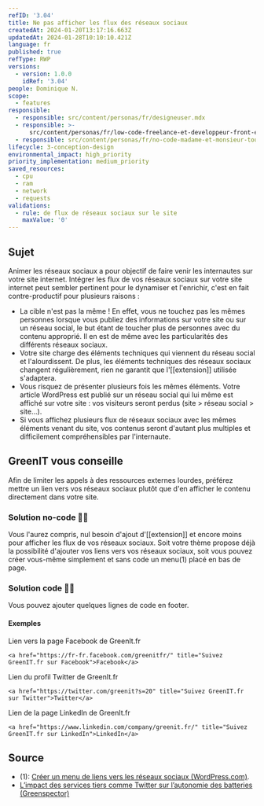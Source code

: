 ```yaml
---
refID: '3.04'
title: Ne pas afficher les flux des réseaux sociaux
createdAt: 2024-01-20T13:17:16.663Z
updatedAt: 2024-01-28T10:10:10.421Z
language: fr
published: true
refType: RWP
versions:
  - version: 1.0.0
    idRef: '3.04'
people: Dominique N.
scope:
  - features
responsible:
  - responsible: src/content/personas/fr/designeuser.mdx
  - responsible: >-
      src/content/personas/fr/low-code-freelance-et-developpeur-front-end-d-agences.mdx
  - responsible: src/content/personas/fr/no-code-madame-et-monsieur-tout-le-monde.mdx
lifecycle: 3-conception-design
environmental_impact: high_priority
priority_implementation: medium_priority
saved_resources:
  - cpu
  - ram
  - network
  - requests
validations:
  - rule: de flux de réseaux sociaux sur le site
    maxValue: '0'
---
```


## Sujet

Animer les réseaux sociaux a pour objectif de faire venir les internautes sur votre site internet.
Intégrer les flux de vos réseaux sociaux sur votre site internet peut sembler pertinent pour le dynamiser et l'enrichir, c'est en fait contre-productif pour plusieurs raisons :

- La cible n'est pas la même ! En effet, vous ne touchez pas les mêmes personnes lorsque vous publiez des informations sur votre site ou sur un réseau social, le but étant de toucher plus de personnes avec du contenu approprié. Il en est de même avec les particularités des différents réseaux sociaux.
- Votre site charge des éléments techniques qui viennent du réseau social et l'alourdissent. De plus, les éléments techniques des réseaux sociaux changent régulièrement, rien ne garantit que l'\[\[extension]] utilisée s'adaptera.
- Vous risquez de présenter plusieurs fois les mêmes éléments. Votre article WordPress est publié sur un réseau social qui lui même est affiché sur votre site : vos visiteurs seront perdus (site > réseau social > site...).
- Si vous affichez plusieurs flux de réseaux sociaux avec les mêmes éléments venant du site, vos contenus seront d'autant plus multiples et difficilement compréhensibles par l'internaute.

## GreenIT vous conseille

Afin de limiter les appels à des ressources externes lourdes, préférez mettre un lien vers vos réseaux sociaux plutôt que d'en afficher le contenu directement dans votre site.

### Solution no-code 🌱🌱

Vous l'aurez compris, nul besoin d'ajout d'\[\[extension]] et encore moins pour afficher les flux de vos réseaux sociaux.
Soit votre thème propose déjà la possibilité d'ajouter vos liens vers vos réseaux sociaux, soit vous pouvez créer vous-même simplement et sans code un menu(1) placé en bas de page.

### Solution code 🌱🌱

Vous pouvez ajouter quelques lignes de code en footer.

#### Exemples

Lien vers la page Facebook de GreenIt.fr

`<a href="https://fr-fr.facebook.com/greenitfr/" title="Suivez GreenIT.fr sur Facebook">Facebook</a>`

Lien du profil Twitter de GreenIt.fr

`<a href="https://twitter.com/greenit?s=20" title="Suivez GreenIT.fr sur Twitter">Twitter</a>`

Lien de la page LinkedIn de GreenIt.fr

`<a href="https://www.linkedin.com/company/greenit.fr/" title="Suivez GreenIT.fr sur LinkedIn">LinkedIn</a>`

## Source

- (1): [Créer un menu de liens vers les réseaux sociaux (WordPress.com)](https://wordpress.com/fr/support/menus/menu-de-liens-vers-les-reseaux-sociaux/#:~:text=prises%20en%20charge-,Comment%20configurer%20le%20menu%20de%20liens%20vers%20les%20r%C3%A9seaux%20sociaux,ou%20Ic%C3%B4nes%20de%20r%C3%A9seaux%20sociaux).
- [L’impact des services tiers comme Twitter sur l’autonomie des batteries (Greenspector)](https://greenspector.com/fr/limpact-des-services-tiers-comme-twitter-sur-lautonomie-des-batteries/)
